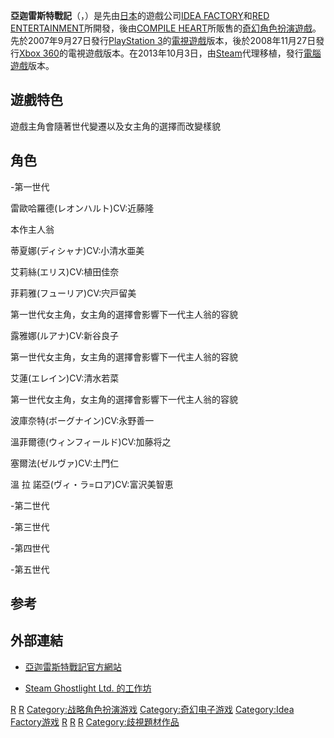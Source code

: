 {{copyedit|time=2016-02-02T22:18:53+00:00}}
{{NoteTA
| G1=Games
}}
{{Infobox VG
|image = 
|caption =
|developer = [[Idea_Factory|Idea Factory]]
|publisher = {{vgrelease|JP|[[Compile_Heart|Compile Heart]]，[[Red_Entertainment|Red Entertainment]]|EU|[[Ghostlight|Ghostlight]]|NA|[[Aksys_Games|Aksys Games]]}}
|distributor =
|designer =
|series =
|engine =
|released = '''PlayStation 3'''{{Vgrelease|JP|2007年9月27日|EU|2009年10月30日}}'''Xbox 360'''{{Vgrelease|JP|2008年11月27日<ref name="RL">{{citeweb|url=http://www.rpgfan.com/news/2008/1374.html|title=''Record of Agarest War'' Coming to Xbox 360|publisher=RPGFan|accessdate=2009-03-29|archive-date=2020-01-31|archive-url=https://web.archive.org/web/20200131112249/http://www.rpgfan.com/news/2008/1374.html|dead-url=no}}</ref>|NA|2010年4月27日}}'''PlayStation Network'''{{Vgrelease|NA|2010年4月27日<ref>{{cite web | author=Spencer | date=August 17, 2009 | title=Record of Agarest War "Springs" On To PSN In November | url=http://www.siliconera.com/2009/08/17/record-of-agarest-war-springs-on-to-psn-in-november/ | work=Siliconera.com | accessdate=2009-08-17 | archive-date=2019-10-18 | archive-url=https://web.archive.org/web/20191018221237/https://www.siliconera.com/2009/08/17/record-of-agarest-war-springs-on-to-psn-in-november/ | dead-url=no }}</ref>}}
'''PC'''{{Vgrelease|EU|2013年10月3日}}'''
| genre = [[戰略角色扮演遊戲|戰略角色扮演]]
|modes = [[单人游戏|担任]]
|platforms = [[PlayStation_3|PlayStation 3]]，[[Xbox_360|Xbox 360]]，[[PlayStation_Network|PlayStation Network]]，[[个人电脑|PC]]
}}
'''亞迦雷斯特戰記'''（{{lang-ja|'''アガレスト戦記'''}}，{{lang-en|'''Record of Agarest War'''}}）是先由[[日本|日本]]的遊戲公司[[IDEA_FACTORY|IDEA FACTORY]]和[[RED_ENTERTAINMENT|RED ENTERTAINMENT]]所開發，後由[[COMPILE_HEART|COMPILE HEART]]所販售的[[奇幻小說|奇幻]][[電子角色扮演遊戲|角色扮演遊戲]]。先於2007年9月27日發行[[PlayStation_3|PlayStation 3]]的[[電視|電視]][[電視遊戲|遊戲]]版本，後於2008年11月27日發行[[Xbox_360|Xbox 360]]的電視遊戲版本。在2013年10月3日，由[[Steam|Steam]]代理移植，發行[[電腦|電腦]][[電腦遊戲|遊戲]]版本。

== 遊戲特色 ==
遊戲主角會隨著世代變遷以及女主角的選擇而改變樣貌

== 角色 ==
-第一世代

雷歐哈羅德(レオンハルト)CV:近藤隆

本作主人翁


蒂夏娜(ディシャナ)CV:小清水亜美

艾莉絲(エリス)CV:植田佳奈

菲莉雅(フューリア)CV:宍戸留美

第一世代女主角，女主角的選擇會影響下一代主人翁的容貌


露雅娜(ルアナ)CV:新谷良子

第一世代女主角，女主角的選擇會影響下一代主人翁的容貌


艾蓮(エレイン)CV:清水若菜

第一世代女主角，女主角的選擇會影響下一代主人翁的容貌


波庫奈特(ボーグナイン)CV:永野善一

溫菲爾德(ウィンフィールド)CV:加藤将之

塞爾法(ゼルヴァ)CV:土門仁

溫 拉 諾亞(ヴィ・ラ=ロア)CV:富沢美智恵

-第二世代

-第三世代

-第四世代

-第五世代

== 参考 ==
{{Reflist}}

== 外部連結 ==
* {{ja}}[https://web.archive.org/web/20080122052922/http://www.compileheart.com/agarest/ 亞迦雷斯特戰記官方網站]
* {{ja}}[http://steamcommunity.com/sharedfiles/filedetails/?id=136433118/ Steam Ghostlight Ltd. 的工作坊] {{Wayback|url=http://steamcommunity.com/sharedfiles/filedetails/?id=136433118%2F |date=20161202025632 }}

{{DEFAULTSORT:Record of Agarest War}}
[[Category:2007年电子游戏|R]]
[[Category:電子角色扮演遊戲|R]]
[[Category:战略角色扮演游戏|Category:战略角色扮演游戏]]
[[Category:奇幻电子游戏|Category:奇幻电子游戏]]
[[Category:Idea_Factory游戏|Category:Idea Factory游戏]]
[[Category:PlayStation_3游戏|R]]
[[Category:Xbox_360遊戲|R]]
[[Category:Windows遊戲|R]]
[[Category:歧視題材作品|Category:歧視題材作品]]